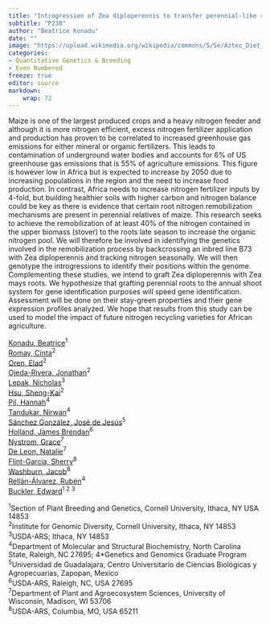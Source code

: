 ```yaml
---
title: "Introgression of Zea diploperennis to transfer perennial-like root N remobilization to maize (Zea mays)"
subtitle: "P238"
author: "Beatrice Konadu"
date: ""
image: "https://upload.wikimedia.org/wikipedia/commons/5/5e/Aztec_Diet_Basket_of_Corn_%289755332575%29.jpg"
categories: 
- Quantitative Genetics & Breeding
- Even Numbered
freeze: true
editor: source
markdown: 
    wrap: 72
---
```


Maize is one of the largest produced crops and a heavy nitrogen feeder and although it is more nitrogen efficient, excess nitrogen fertilizer application and production has proven to be correlated to increased greenhouse gas emissions for either mineral or organic fertilizers. This leads to contamination of underground water bodies and accounts for 6% of US greenhouse gas emissions that is 55% of agriculture emissions. This figure is however low in Africa but is expected to increase by 2050 due to increasing populations in the region and the need to increase food production. In contrast, Africa needs to increase nitrogen fertilizer inputs by 4-fold, but building healthier soils with higher carbon and nitrogen balance could be key as there is evidence that certain root nitrogen remobilization mechanisms are present in perennial relatives of maize. This research seeks to achieve the remobilization of at least 40% of the nitrogen contained in the upper biomass (stover) to the roots late season to increase the organic nitrogen pool. We will therefore be involved in identifying the genetics involved in the remobilization process by backcrossing an inbred line B73 with Zea diploperennis and tracking nitrogen seasonally. We will then genotype the introgressions to identify their positions within the genome. Complementing these studies, we intend to graft Zea diploperennis with Zea mays roots. We hypothesize that grafting perennial roots to the annual shoot system for gene identification purposes will speed gene identification. Assessment will be done on their stay-green properties and their gene expression profiles analyzed. We hope that results from this study can be used to model the impact of future nitrogen recycling varieties for African agriculture.

<a href='mailto:bak234@cornell.edu'>Konadu, Beatrice</a><sup>1</sup><br><a href='mailto:mcr72@cornell.edu'>Romay, Cinta</a><sup>2</sup><br><a href='mailto:eo235@cornell.edu'>Oren, Elad</a><sup>2</sup><br><a href='mailto:joo29@cornell.edu'>Ojeda-Rivera, Jonathan</a><sup>2</sup><br><a href='mailto:nkl3@cornell.edu'>Lepak, Nicholas</a><sup>3</sup><br><a href='mailto:sh2246@cornell.edu'>Hsu, Sheng-Kai</a><sup>2</sup><br><a href='mailto:hdpil@ncsu.edu'>Pil, Hannah</a><sup>4</sup><br><a href='mailto:ntanduk@ncsu.edu'>Tandukar, Nirwan</a><sup>4</sup><br><a href='mailto:jjsanche@cucba.udg.mx'>Sánchez González, José de Jesús</a><sup>5</sup><br><a href='mailto:jim.holland@usda.gov'>Holland, James Brendan</a><sup>6</sup><br><a href='mailto:gnystrom@wisc.edu'>Nystrom, Grace</a><sup>7</sup><br><a href='mailto:ndeleongatti@wisc.edu'>De Leon, Natalie</a><sup>7</sup><br><a href='mailto:sherry.flint-garcia@usda.gov'>Flint-Garcia, Sherry</a><sup>8</sup><br><a href='mailto:jacob.washburn@usda.gov'>Washburn, Jacob</a><sup>8</sup><br><a href='mailto:rrellan@ncsu.edu'>Rellán-Álvarez, Rubén</a><sup>4</sup><br><a href='mailto:esb33@cornell.edu'>Buckler, Edward</a><sup>1 2 3</sup><br>

<sup>1</sup>Section of Plant Breeding and Genetics, Cornell University, Ithaca, NY USA 14853<br><sup>2</sup>Institute for Genomic Diversity, Cornell University, Ithaca, NY 14853<br><sup>3</sup>USDA-ARS; Ithaca, NY 14853<br><sup>4</sup>Department of Molecular and Structural Biochemistry, North Carolina State, Raleigh, NC 27695; 4*Genetics and Genomics Graduate Program<br><sup>5</sup>Universidad de Guadalajara, Centro Universitario de Ciencias Biológicas y Agropecuarias, Zapopan, Mexico<br><sup>6</sup>USDA-ARS, Raleigh, NC, USA 27695<br><sup>7</sup>Department of Plant and Agroecosystem Sciences, University of Wisconsin, Madison, WI 53706<br><sup>8</sup>USDA-ARS, Columbia, MO, USA 65211<br>